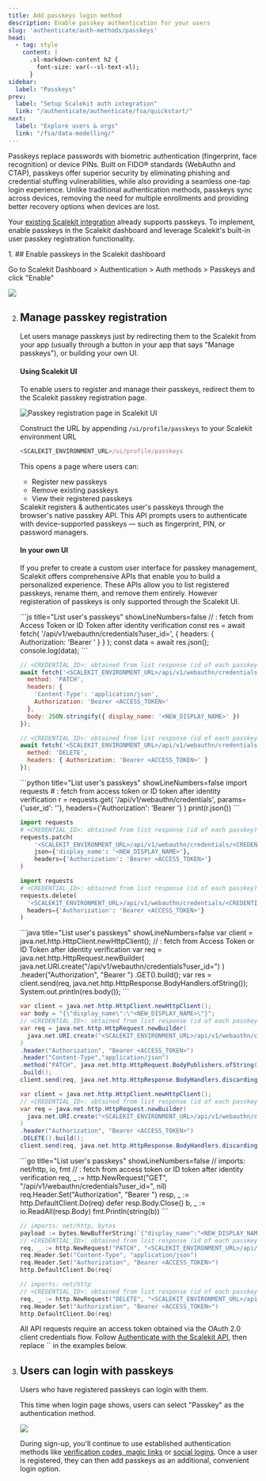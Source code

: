 ```yaml
---
title: Add passkeys login method
description: Enable passkey authentication for your users
slug: 'authenticate/auth-methods/passkeys'
head:
  - tag: style
    content: |
      .sl-markdown-content h2 {
        font-size: var(--sl-text-xl);
      }
sidebar:
  label: "Passkeys"
prev:
  label: "Setup Scalekit auth integration"
  link: "/authenticate/authenticate/fsa/quickstart/"
next:
  label: "Explore users & orgs"
  link: "/fsa/data-modelling/"
---
```




Passkeys replace passwords with biometric authentication (fingerprint, face recognition) or device PINs. Built on FIDO® standards (WebAuthn and CTAP), passkeys offer superior security by eliminating phishing and credential stuffing vulnerabilities, while also providing a seamless one-tap login experience. Unlike traditional authentication methods, passkeys sync across devices, removing the need for multiple enrollments and providing better recovery options when devices are lost.


Your [existing Scalekit integration](/authenticate/fsa/quickstart/) already supports passkeys. To implement, enable passkeys in the Scalekit dashboard and leverage Scalekit's built-in user passkey registration functionality.


<Steps>
1. ## Enable passkeys in the Scalekit dashboard

   Go to Scalekit Dashboard > Authentication > Auth methods > Passkeys and click "Enable"

   ![](@/assets/docs/passkeys/better-registration-page.png)

2. ## Manage passkey registration

   Let users manage passkeys just by redirecting them to the Scalekit from your app (usually through a button in your app that says "Manage passkeys"), or building your own UI.

   #### Using Scalekit UI

   To enable users to register and manage their passkeys, redirect them to the Scalekit passkey registration page.

   ![](@/assets/docs/passkeys/registration-page.png "Passkey registration page in Scalekit UI")

   Construct the URL by appending `/ui/profile/passkeys` to your Scalekit environment URL

   ```js title="Passkey Registration URL" showLineNumbers=false
   <SCALEKIT_ENVIRONMENT_URL>/ui/profile/passkeys
   ```

   This opens a page where users can:
   - Register new passkeys
   - Remove existing passkeys
   - View their registered passkeys

   <Aside>
   Scalekit registers & authenticates user's passkeys through the browser's native passkey API. This API prompts users to authenticate with device-supported passkeys — such as fingerprint, PIN, or password managers.
   </Aside>

   #### In your own UI

   If you prefer to create a custom user interface for passkey management, Scalekit offers comprehensive APIs that enable you to build a personalized experience. These APIs allow you to list registered passkeys, rename them, and remove them entirely. However registeration of passkeys is only supported through the Scalekit UI.

   <Tabs>
   <TabItem label="Node.js">
   ```js title="List user's passkeys" showLineNumbers=false
   // <USER_ID>: fetch from Access Token or ID Token after identity verification
   const res = await fetch(
     '<SCALEKIT_ENVIRONMENT_URL>/api/v1/webauthn/credentials?user_id=<USER_ID>',
     { headers: { Authorization: 'Bearer <ACCESS_TOKEN>' } }
   );
   const data = await res.json();
   console.log(data);
   ```

   ```js title="Rename a passkey" showLineNumbers=false
   // <CREDENTIAL_ID>: obtained from list response (id of each passkey)
   await fetch('<SCALEKIT_ENVIRONMENT_URL>/api/v1/webauthn/credentials/<CREDENTIAL_ID>', {
     method: 'PATCH',
     headers: {
       'Content-Type': 'application/json',
       Authorization: 'Bearer <ACCESS_TOKEN>'
     },
     body: JSON.stringify({ display_name: '<NEW_DISPLAY_NAME>' })
   });
   ```

   ```js title="Remove a passkey" showLineNumbers=false
   // <CREDENTIAL_ID>: obtained from list response (id of each passkey)
   await fetch('<SCALEKIT_ENVIRONMENT_URL>/api/v1/webauthn/credentials/<CREDENTIAL_ID>', {
     method: 'DELETE',
     headers: { Authorization: 'Bearer <ACCESS_TOKEN>' }
   });
   ```
   </TabItem>

   <TabItem label="Python">
   ```python title="List user's passkeys" showLineNumbers=false
   import requests
   # <USER_ID>: fetch from access token or ID token after identity verification
   r = requests.get(
     '<SCALEKIT_ENVIRONMENT_URL>/api/v1/webauthn/credentials',
     params={'user_id': '<USER_ID>'},
     headers={'Authorization': 'Bearer <ACCESS_TOKEN>'}
   )
   print(r.json())
   ```

   ```python title="Rename a passkey" showLineNumbers=false
   import requests
   # <CREDENTIAL_ID>: obtained from list response (id of each passkey)
   requests.patch(
       '<SCALEKIT_ENVIRONMENT_URL>/api/v1/webauthn/credentials/<CREDENTIAL_ID>',
       json={'display_name': '<NEW_DISPLAY_NAME>'},
       headers={'Authorization': 'Bearer <ACCESS_TOKEN>'}
   )
   ```

   ```python title="Remove a passkey" showLineNumbers=false
   import requests
   # <CREDENTIAL_ID>: obtained from list response (id of each passkey)
   requests.delete(
     '<SCALEKIT_ENVIRONMENT_URL>/api/v1/webauthn/credentials/<CREDENTIAL_ID>',
     headers={'Authorization': 'Bearer <ACCESS_TOKEN>'}
   )
   ```
   </TabItem>

   <TabItem label="Java">
   ```java title="List user's passkeys" showLineNumbers=false
   var client = java.net.http.HttpClient.newHttpClient();
   // <USER_ID>: fetch from Access Token or ID Token after identity verification
   var req = java.net.http.HttpRequest.newBuilder(
     java.net.URI.create("<SCALEKIT_ENVIRONMENT_URL>/api/v1/webauthn/credentials?user_id=<USER_ID>")
   )
   .header("Authorization", "Bearer <ACCESS_TOKEN>")
   .GET().build();
   var res = client.send(req, java.net.http.HttpResponse.BodyHandlers.ofString());
   System.out.println(res.body());
   ```

   ```java title="Rename a passkey" showLineNumbers=false
   var client = java.net.http.HttpClient.newHttpClient();
   var body = "{\"display_name\":\"<NEW_DISPLAY_NAME>\"}";
   // <CREDENTIAL_ID>: obtained from list response (id of each passkey)
   var req = java.net.http.HttpRequest.newBuilder(
     java.net.URI.create("<SCALEKIT_ENVIRONMENT_URL>/api/v1/webauthn/credentials/<CREDENTIAL_ID>")
   )
   .header("Authorization", "Bearer <ACCESS_TOKEN>")
   .header("Content-Type","application/json")
   .method("PATCH", java.net.http.HttpRequest.BodyPublishers.ofString(body))
   .build();
   client.send(req, java.net.http.HttpResponse.BodyHandlers.discarding());
   ```

   ```java title="Remove a passkey" showLineNumbers=false
   var client = java.net.http.HttpClient.newHttpClient();
   // <CREDENTIAL_ID>: obtained from list response (id of each passkey)
   var req = java.net.http.HttpRequest.newBuilder(
     java.net.URI.create("<SCALEKIT_ENVIRONMENT_URL>/api/v1/webauthn/credentials/<CREDENTIAL_ID>")
   )
   .header("Authorization", "Bearer <ACCESS_TOKEN>")
   .DELETE().build();
   client.send(req, java.net.http.HttpResponse.BodyHandlers.discarding());
   ```
   </TabItem>

   <TabItem label="Go">
   ```go title="List user's passkeys" showLineNumbers=false
   // imports: net/http, io, fmt
   // <USER_ID>: fetch from access token or ID token after identity verification
   req, _ := http.NewRequest("GET", "<SCALEKIT_ENVIRONMENT_URL>/api/v1/webauthn/credentials?user_id=<USER_ID>", nil)
   req.Header.Set("Authorization", "Bearer <ACCESS_TOKEN>")
   resp, _ := http.DefaultClient.Do(req)
   defer resp.Body.Close()
   b, _ := io.ReadAll(resp.Body)
   fmt.Println(string(b))
   ```

   ```go title="Rename a passkey" showLineNumbers=false
   // imports: net/http, bytes
   payload := bytes.NewBufferString(`{"display_name":"<NEW_DISPLAY_NAME>"}`)
   // <CREDENTIAL_ID>: obtained from list response (id of each passkey)
   req, _ := http.NewRequest("PATCH", "<SCALEKIT_ENVIRONMENT_URL>/api/v1/webauthn/credentials/<CREDENTIAL_ID>", payload)
   req.Header.Set("Content-Type", "application/json")
   req.Header.Set("Authorization", "Bearer <ACCESS_TOKEN>")
   http.DefaultClient.Do(req)
   ```

   ```go title="Remove a passkey" showLineNumbers=false
   // imports: net/http
   // <CREDENTIAL_ID>: obtained from list response (id of each passkey)
   req, _ := http.NewRequest("DELETE", "<SCALEKIT_ENVIRONMENT_URL>/api/v1/webauthn/credentials/<CREDENTIAL_ID>", nil)
   req.Header.Set("Authorization", "Bearer <ACCESS_TOKEN>")
   http.DefaultClient.Do(req)
   ```
   </TabItem>
   </Tabs>

   <Aside type="note">
   All API requests require an access token obtained via the OAuth 2.0 client credentials flow. Follow <a href="/guides/authenticate-scalekit-api">Authenticate with the Scalekit API</a>, then replace `<ACCESS_TOKEN>` in the examples below.
   </Aside>
3. ## Users can login with passkeys

   Users who have registered passkeys can login with them.

   This time when login page shows, users can select "Passkey" as the authentication method.

   ![](@/assets/docs/passkeys/login-with-passkey.png)

   During sign-up, you'll continue to use established authentication methods like [verification codes, magic links](/fsa/guides/passwordless/) or [social logins](/authenticate/auth-methods/social-logins/). Once a user is registered, they can then add passkeys as an additional, convenient login option.
</Steps>